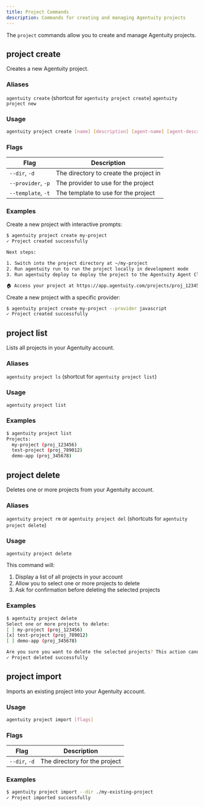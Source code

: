 ```yaml
---
title: Project Commands
description: Commands for creating and managing Agentuity projects
---
```


The `project` commands allow you to create and manage Agentuity projects.

## project create

Creates a new Agentuity project.

### Aliases

`agentuity create` (shortcut for `agentuity project create`)
`agentuity project new`

### Usage

```bash
agentuity project create [name] [description] [agent-name] [agent-description] [auth-type] [flags]
```

### Flags

| Flag | Description |
| ---- | ----------- |
| `--dir`, `-d` | The directory to create the project in |
| `--provider`, `-p` | The provider to use for the project |
| `--template`, `-t` | The template to use for the project |

### Examples

Create a new project with interactive prompts:
```bash
$ agentuity project create my-project
✓ Project created successfully

Next steps:

1. Switch into the project directory at ~/my-project
2. Run agentuity run to run the project locally in development mode
3. Run agentuity deploy to deploy the project to the Agentuity Agent Cloud

🏠 Access your project at https://app.agentuity.com/projects/proj_123456
```

Create a new project with a specific provider:
```bash
$ agentuity project create my-project --provider javascript
✓ Project created successfully
```

## project list

Lists all projects in your Agentuity account.

### Aliases

`agentuity project ls` (shortcut for `agentuity project list`)

### Usage

```bash
agentuity project list
```

### Examples

```bash
$ agentuity project list
Projects:
  my-project (proj_123456)
  test-project (proj_789012)
  demo-app (proj_345678)
```

## project delete

Deletes one or more projects from your Agentuity account.

### Aliases

`agentuity project rm` or `agentuity project del` (shortcuts for `agentuity project delete`)

### Usage

```bash
agentuity project delete
```

This command will:
1. Display a list of all projects in your account
2. Allow you to select one or more projects to delete
3. Ask for confirmation before deleting the selected projects

### Examples

```bash
$ agentuity project delete
Select one or more projects to delete:
[ ] my-project (proj_123456)
[x] test-project (proj_789012)
[ ] demo-app (proj_345678)

Are you sure you want to delete the selected projects? This action cannot be undone. [y/N] y
✓ Project deleted successfully
```

## project import

Imports an existing project into your Agentuity account.

### Usage

```bash
agentuity project import [flags]
```

### Flags

| Flag | Description |
| ---- | ----------- |
| `--dir`, `-d` | The directory for the project |

### Examples

```bash
$ agentuity project import --dir ./my-existing-project
✓ Project imported successfully
```
